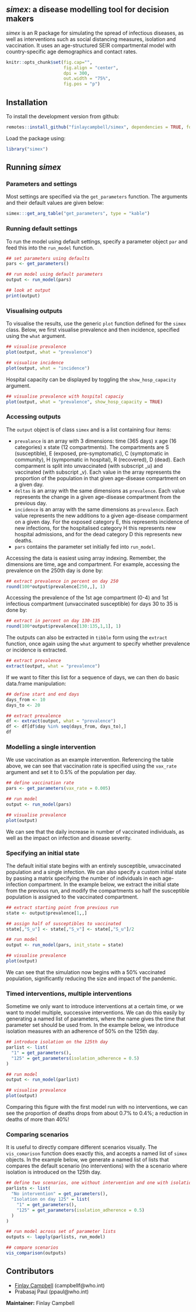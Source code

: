 *simex*: a disease modelling tool for decision makers
---------------------------------------------------------------

*simex* is an R package for simulating the spread of infectious diseases, as
well as interventions such as social distancing measures, isolation and
vaccination. It uses an age-structured SEIR compartmental model with
country-specific age demographics and contact rates.

```r
knitr::opts_chunk$set(fig.cap="",
                      fig.align = "center",
                      dpi = 300,
                      out.width = "75%",
                      fig.pos = "p")
``` 

Installation
-------------

To install the development version from github:

```r
remotes::install_github("finlaycampbell/simex", dependencies = TRUE, force = TRUE)
```

Load the package using:

```r
library("simex")
```

Running *simex*
-------------

### Parameters and settings

Most settings are specified via the `get_parameters` function. The arguments and
their default values are given below:

```r
simex:::get_arg_table("get_parameters", type = "kable")
```

### Running default settings

To run the model using default settings, specify a parameter object `par` and
feed this into the `run_model` function.

```r
## set parameters using defaults
pars <- get_parameters()

## run model using default parameters
output <- run_model(pars)

## look at output
print(output)
```

### Visualising outputs

To visualise the results, use the generic `plot` function defined for the
`simex` class. Below, we first visualise prevalence and then incidence,
specified using the `what` argument.

```r
## visualise prevalence
plot(output, what = "prevalence")

## visualise incidence
plot(output, what = "incidence")
```

Hospital capacity can be displayed by toggling the `show_hosp_capacity`
argument.

```r
## visualise prevalence with hospital capaciy
plot(output, what = "prevalence", show_hosp_capacity = TRUE)
```

### Accessing outputs

The `output` object is of class `simex` and is a list containing four items:

* `prevalance` is an array with 3 dimensions: time (365 days) x age (16
  categories) x state (12 compartments). The compartments are S (susceptible), E
  (exposed, pre-symptomatic), C (symptomatic in community), H (sympomatic in
  hospital), R (recovered), D (dead). Each comparment is split into unvaccinated
  (with subscript _u) and vaccinated (with subscript _v). Each value in the
  array represents the proportion of the population in that given age-disease
  compartment on a given day.
* `deltas` is an array with the same dimensions as `prevalence`. Each value
  represents the change in a given age-disease compartment from the previous
  day.
* `incidence` is an array with the same dimensions as `prevalence`. Each value
  represents the new additions to a given age-disease comparment on a given
  day. For the exposed category E, this represents incidence of new infections,
  for the hospitalised category H this represents new hospital admissions, and
  for the dead category D this represents new deaths.
* `pars` contains the parameter set initially fed into `run_model`.

Accessing the data is easiest using array indexing. Remember, the dimensions are
time, age and compartment. For example, accessing the prevalence on the 250th
day is done by:

```r
## extract prevalence in percent on day 250
round(100*output$prevalence[250,,], 1)
```

Accessing the prevalence of the 1st age compartment (0-4) and 1st infectious
compartment (unvaccinated susceptible) for days 30 to 35 is done by:

```r
## extract in percent on day 130-135
round(100*output$prevalence[130:135,1,1], 1)
```

The outputs can also be extracted in `tibble` form using the `extract` function,
once again using the `what` argument to specify whether prevalence or incidence
is extracted.

```r
## extract prevalence
extract(output, what = "prevalence")
```
If we want to filter this list for a sequence of days, we can then do basic
data.frame manipulation:

```r
## define start and end days
days_from <- 10
days_to <- 20

## extract prevalence
df <- extract(output, what = "prevalence")
df <- df[df$day %in% seq(days_from, days_to),]
df
```

### Modelling a single intervention

We use vaccination as an example intervention. Referencing the table above, we
can see that vaccination rate is specified using the `vax_rate` argument and
set it to 0.5% of the population per day.

```r
## define vaccination rate
pars <- get_parameters(vax_rate = 0.005)

## run model
output <- run_model(pars)

## visualise prevalence
plot(output)
```

We can see that the daily increase in number of vaccinated individuals, as
well as the impact on infection and disease severity.


### Specifying an initial state

The default initial state begins with an entirely susceptible, unvaccinated
population and a single infection. We can also specify a custom initial state by
passing a matrix specifying the number of individuals in each age-infection
compartment. In the example below, we extract the initial state from the
previous run, and modify the compartments so half the susceptible population is
assigned to the vaccinated compartment.

```r
## extract starting point from previous run
state <- output$prevalence[1,,]

## assign half of susceptibles to vaccinated
state[,"S_u"] <- state[,"S_v"] <- state[,"S_u"]/2

## run model
output <- run_model(pars, init_state = state)

## visualise prevalence
plot(output)
```

We can see that the simulation now begins with a 50% vaccinated population,
significantly reducing the size and impact of the pandemic.

### Timed interventions, multiple interventions

Sometime we only want to introduce interventions at a certain time, or we want
to model multiple, successive interventions. We can do this easily by generating
a named list of parameters, where the name gives the time that parameter set
should be used from. In the example below, we introduce isolation measures with
an adherence of 50% on the 125th day.

```r
## introduce isolation on the 125th day
parlist <- list(
  "1" = get_parameters(),
  "125" = get_parameters(isolation_adherence = 0.5)
)

## run model
output <- run_model(parlist)

## visualise prevalence
plot(output)
```

Comparing this figure with the first model run with no interventions, we can see
the proportion of deaths drops from about 0.7% to 0.4%; a reduction in deaths of
more than 40%!

### Comparing scenarios

It is useful to directly compare different scenarios visually. The
`vis_comarison` function does exactly this, and accepts a named list of `simex`
objects. In the example below, we generate a named list of lists that compares
the default scenario (no interventions) with the a scenario where isolation is
introduced on the 125th day.
	
```r
## define two scenarios, one without intervention and one with isolation
parlists <- list(
  "No intervention" = get_parameters(),
  "Isolation on day 125" = list(
    "1" = get_parameters(),
    "125" = get_parameters(isolation_adherence = 0.5)
  )
)

## run model across set of parameter lists
outputs <- lapply(parlists, run_model)

## compare scenarios
vis_comparison(outputs)
```

Contributors
------------
- [Finlay Campbell](https://github.com/finlaycampbell) (campbellf@who.int)
- Prabasaj Paul (ppaul@who.int)

**Maintainer:** Finlay Campbell
